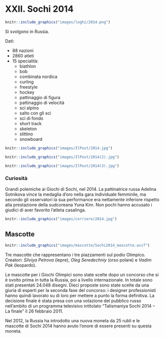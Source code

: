 # XXII. Sochi 2014 {-}

```{r, echo=FALSE, out.width='40%', fig.cap='XXII edizione dei Giochi olimpici invernali'}
knitr::include_graphics("images/loghi/2014.png")
```

Si svolgono in Russia.

Dati:

* 88 nazioni
* 2860 atleti
* 15 specialità:
  * biathlon
  * bob
  * combinata nordica
  * curling
  * freestyle
  * hockey
  * pattinaggio di figura
  * pattinaggio di velocità
  * sci alpino
  * salto con gli sci
  * sci di fondo
  * short track
  * skeleton
  * slittino
  * snowboard
  
```{r, echo=FALSE, out.width='80%', fig.cap="L'australiano David Morris nelle finali del freestyle maschile alle Olimpiadi di Sochi del 2014. (Cameron Spencer/Getty Images)"}
knitr::include_graphics("images/IlPost/2014.jpg")
```

```{r, echo=FALSE, out.width='80%', fig.cap="L'austriaco Wolfgang Kindl nella prova di slittino alle Olimpiadi di Sochi del 2014. (Alex Livesey/Getty Images)"}
knitr::include_graphics("images/IlPost/2014(2).jpg")
```

```{r, echo=FALSE, out.width='80%', fig.cap="La Nazionale di hockey russa prima della partita contro la Svizzera alle Olimpiadi di Sochi del 2014. (Martin Rose/Getty Images)"}
knitr::include_graphics("images/IlPost/2014(3).jpg")
```

### Curiosità {-}

Grandi polemiche ai Giochi di Sochi, nel 2014. La pattinatrice russa Adelina Sotnikova vince la medaglia d'oro nella gara individuale femminile, ma secondo gli osservatori la sua performance era nettamente inferiore rispetto alla prestazione della sudcoreana Yuna Kim. Non pochi hanno accusato i giudici di aver favorito l'atleta casalinga. 

```{r, echo=FALSE, out.width='80%', fig.cap="(Corriere della Sera)"}
knitr::include_graphics("images/corriere/2014.jpg")
```

## Mascotte {-}

```{r, echo=FALSE, out.width='40%', fig.cap="La lepre, l'orso polare e il leopardo"}
knitr::include_graphics("images/mascotte/Sochi2014_mascotte.avif")
```

Tre mascotte che rappresentano i tre piazzamenti sul podio Olimpico.
Creatori: *Silviya Petrova* (lepre), *Oleg Seredechniy* (orso polare) e *Vadim Pak* (leopardo).

Le mascotte per i Giochi Olimpici sono state scelte dopo un concorso che si è svolto prima in tutta la Russia, poi a livello internazionale. In totale sono stati presentati 24.048 disegni. Dieci proposte sono state scelte da una giuria di esperti per la seconda fase del concorso: i designer professionisti hanno quindi lavorato su di loro per mettere a punto la forma definitiva. La decisione finale è stata presa con una votazione del pubblico russo nell'ambito di un programma televisivo intitolato "Talismaniya Sochi 2014 – La finale" il 26 febbraio 2011.

Nel 2012, la Russia ha introdotto una nuova moneta da 25 rubli e le mascotte di Sochi 2014 hanno avuto l'onore di essere presenti su questa moneta.
